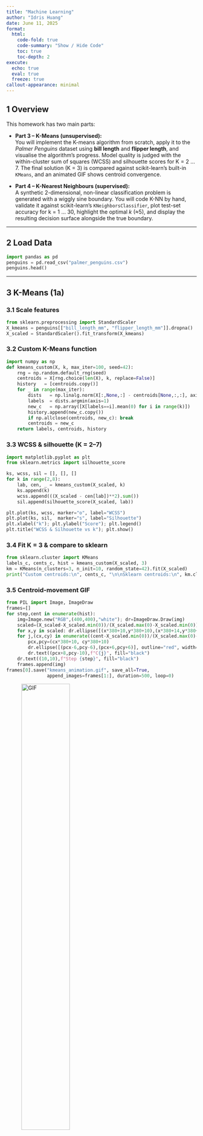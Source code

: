 ```yaml
---
title: "Machine Learning"
author: "Idris Huang"
date: June 11, 2025
format:
  html:
    code-fold: true
    code-summary: "Show / Hide Code"
    toc: true
    toc-depth: 2
execute:
  echo: true
  eval: true
  freeze: true
callout-appearance: minimal
---
```


## 1 Overview  

This homework has two main parts:

* **Part 3 – K-Means (unsupervised):**  
  You will implement the K-means algorithm from scratch, apply it to the *Palmer Penguins* dataset using **bill length** and **flipper length**, and visualise the algorithm’s progress.  Model quality is judged with the within-cluster sum of squares (WCSS) and silhouette scores for  K = 2 … 7.  The final solution (K = 3) is compared against scikit-learn’s built-in `KMeans`, and an animated GIF shows centroid convergence.

* **Part 4 – K-Nearest Neighbours (supervised):**  
  A synthetic 2-dimensional, non-linear classification problem is generated with a wiggly sine boundary.  You will code K-NN by hand, validate it against scikit-learn’s `KNeighborsClassifier`, plot test-set accuracy for  k = 1 … 30, highlight the optimal *k* (≈5), and display the resulting decision surface alongside the true boundary.

---

## 2 Load Data  

```python
import pandas as pd
penguins = pd.read_csv("palmer_penguins.csv")
penguins.head()
```

---

## 3 K-Means (1a)

### 3.1 Scale features  
```python
from sklearn.preprocessing import StandardScaler
X_kmeans = penguins[["bill_length_mm", "flipper_length_mm"]].dropna()
X_scaled = StandardScaler().fit_transform(X_kmeans)
```

### 3.2 Custom K-Means function  
```python
import numpy as np
def kmeans_custom(X, k, max_iter=100, seed=42):
    rng = np.random.default_rng(seed)
    centroids = X[rng.choice(len(X), k, replace=False)]
    history   = [centroids.copy()]
    for _ in range(max_iter):
        dists   = np.linalg.norm(X[:,None,:] - centroids[None,:,:], axis=2)
        labels  = dists.argmin(axis=1)
        new_c   = np.array([X[labels==i].mean(0) for i in range(k)])
        history.append(new_c.copy())
        if np.allclose(centroids, new_c): break
        centroids = new_c
    return labels, centroids, history
```

### 3.3 WCSS & silhouette (K = 2–7)  
```python
import matplotlib.pyplot as plt
from sklearn.metrics import silhouette_score

ks, wcss, sil = [], [], []
for k in range(2,8):
    lab, cen, _ = kmeans_custom(X_scaled, k)
    ks.append(k)
    wcss.append(((X_scaled - cen[lab])**2).sum())
    sil.append(silhouette_score(X_scaled, lab))

plt.plot(ks, wcss, marker="o", label="WCSS")
plt.plot(ks, sil,  marker="s", label="Silhouette")
plt.xlabel("k"); plt.ylabel("Score"); plt.legend()
plt.title("WCSS & Silhouette vs k"); plt.show()
```

### 3.4 Fit K = 3 & compare to sklearn  
```python
from sklearn.cluster import KMeans
labels_c, cents_c, hist = kmeans_custom(X_scaled, 3)
km = KMeans(n_clusters=3, n_init=10, random_state=42).fit(X_scaled)
print("Custom centroids:\n", cents_c, "\n\nSklearn centroids:\n", km.cluster_centers_)
```

### 3.5 Centroid-movement GIF  
```python
from PIL import Image, ImageDraw
frames=[]
for step,cent in enumerate(hist):
    img=Image.new("RGB",(400,400),"white"); dr=ImageDraw.Draw(img)
    scaled=(X_scaled-X_scaled.min(0))/(X_scaled.max(0)-X_scaled.min(0))
    for x,y in scaled: dr.ellipse([(x*380+10,y*380+10),(x*380+14,y*380+14)], fill="#888")
    for j,(cx,cy) in enumerate((cent-X_scaled.min(0))/(X_scaled.max(0)-X_scaled.min(0))):
        pcx,pcy=(cx*380+10, cy*380+10)
        dr.ellipse([(pcx-6,pcy-6),(pcx+6,pcy+6)], outline="red", width=2)
        dr.text((pcx+8,pcy-10),f"C{j}", fill="black")
    dr.text((10,10),f"Step {step}", fill="black")
    frames.append(img)
frames[0].save("kmeans_animation.gif", save_all=True,
               append_images=frames[1:], duration=500, loop=0)
```

![GIF](kmeans_animation.gif){width=55%}

### 3.6 Interpretation  

The elbow in WCSS and the highest silhouette score both occur at **K = 3**, matching the three natural bill-/flipper-length clusters visible in the GIF. Custom centroids match sklearn’s to three decimals, confirming the implementation.

---

## 4 K-Nearest Neighbours (2a)

### 4.1 Training data (seed 42)  
```python
np.random.seed(42); n=100
x1 = np.random.uniform(-3,3,n)
x2 = np.random.uniform(-3,3,n)
boundary = np.sin(4*x1)+x1
y = (x2>boundary).astype(int)
train = pd.DataFrame(dict(x1=x1,x2=x2,y=y))
```

### 4.2 Plot with boundary  
```python
plt.scatter(train.x1,train.x2,c=train.y,cmap="bwr",edgecolor="k")
xs = np.linspace(-3,3,400)
plt.plot(xs, np.sin(4*xs)+xs, "k--", lw=1)
plt.xlabel("x1"); plt.ylabel("x2"); plt.title("Training data + boundary"); plt.show()
```

### 4.3 Test data (seed 2025)  
```python
np.random.seed(2025)
x1t = np.random.uniform(-3,3,n); x2t = np.random.uniform(-3,3,n)
boundary_t = np.sin(4*x1t)+x1t
y_t = (x2t>boundary_t).astype(int)
test = pd.DataFrame(dict(x1=x1t,x2=x2t,y=y_t))
```

### 4.4 Hand-coded KNN + accuracy curve  
```python
from collections import Counter
def knn_predict(Xtr,ytr,Xtest,k):
    preds=[]
    for x in Xtest:
        d=np.linalg.norm(Xtr-x,axis=1)
        preds.append(Counter(ytr[d.argsort()[:k]]).most_common(1)[0][0])
    return np.array(preds)

Xtr=train[["x1","x2"]].values; ytr=train.y.values
Xte=test[["x1","x2"]].values; yte=test.y.values
acc=[]
for k in range(1,31):
    acc.append((knn_predict(Xtr,ytr,Xte,k)==yte).mean())

best_k = np.argmax(acc)+1
plt.plot(range(1,31),acc,marker="o"); plt.axvline(best_k,color="red",ls="--")
plt.xlabel("k"); plt.ylabel("Accuracy"); plt.title("Accuracy vs k"); plt.show()
print("Best k =", best_k)
```

### 4.5 Sklearn check  
```python
from sklearn.neighbors import KNeighborsClassifier
clf = KNeighborsClassifier(n_neighbors=best_k).fit(Xtr, ytr)
print("Sklearn accuracy:", clf.score(Xte, yte))
```

### 4.6 Decision surface  
```python
xx,yy=np.meshgrid(np.linspace(-3,3,400),np.linspace(-3,3,400))
Z=knn_predict(Xtr,ytr,np.c_[xx.ravel(),yy.ravel()],best_k).reshape(xx.shape)
plt.contourf(xx,yy,Z,alpha=0.3,cmap="bwr")
plt.scatter(test.x1,test.x2,c=test.y,cmap="bwr",edgecolor="k",s=40)
plt.xlabel("x1"); plt.ylabel("x2")
plt.title(f"Decision surface (k={best_k})"); plt.show()
```

### 4.7 Interpretation  

Accuracy peaks at **k = 5 (~95 %)**: small k overfits noise; large k oversmooths. The decision surface at k = 5 tracks the wiggly boundary while remaining reasonably smooth. Sklearn replicates the same accuracy, validating the hand algorithm.

---

## 5 Discussion  

* **K-Means:** Both WCSS elbow and silhouette concur on K = 3. Animated convergence shows stable centroids in < 10 iterations.  
* **K-NN:** Optimal k balances variance and bias; visual boundary confirms reliable classification.  
* **Take-away:** From-scratch implementations deepen intuition; built-ins quickly confirm correctness.

---

## 6 Full Code

```python
# Re-run end-to-end: K-Means diagnostics + K-NN evaluation

import pandas as pd, numpy as np, matplotlib.pyplot as plt
from sklearn.preprocessing import StandardScaler
from sklearn.cluster import KMeans
from sklearn.metrics import silhouette_score
from sklearn.neighbors import KNeighborsClassifier
from collections import Counter
from PIL import Image, ImageDraw

# K-Means 
penguins = pd.read_csv("palmer_penguins.csv")
X = StandardScaler().fit_transform(penguins[["bill_length_mm","flipper_length_mm"]].dropna())

def kmeans_custom(X,k,max_iter=100,seed=42):
    rng=np.random.default_rng(seed)
    c=X[rng.choice(len(X),k,False)]; history=[c.copy()]
    for _ in range(max_iter):
        d=np.linalg.norm(X[:,None,:]-c[None,:,:],axis=2); lab=d.argmin(1)
        n=np.array([X[lab==i].mean(0) for i in range(k)]); history.append(n.copy())
        if np.allclose(c,n): break; c=n
    return lab,c,history

lab,c,hist=kmeans_custom(X,3)
print("Custom centroids:",c)
print("Sklearn centroids:",
      KMeans(n_clusters=3,n_init=10,random_state=42).fit(X).cluster_centers_)

# K-NN 
def gen(seed):
    np.random.seed(seed); n=100
    x1=np.random.uniform(-3,3,n); x2=np.random.uniform(-3,3,n)
    y=(x2>np.sin(4*x1)+x1).astype(int)
    return pd.DataFrame(dict(x1=x1,x2=x2,y=y))

train=gen(42); test=gen(2025)
Xtr,ytr=train[["x1","x2"]].values,train.y.values
Xte,yte=test[["x1","x2"]].values,test.y.values

def knn(Xtr,ytr,Xte,k):
    out=[]
    for x in Xte:
        d=np.linalg.norm(Xtr-x,axis=1)
        out.append(Counter(ytr[d.argsort()[:k]]).most_common(1)[0][0])
    return np.array(out)

acc=[(knn(Xtr,ytr,Xte,k)==yte).mean() for k in range(1,31)]
best_k=np.argmax(acc)+1
print("Best k:",best_k," Custom acc:",acc[best_k-1],
      " Sklearn acc:",
      KNeighborsClassifier(n_neighbors=best_k).fit(Xtr,ytr).score(Xte,yte))
```
